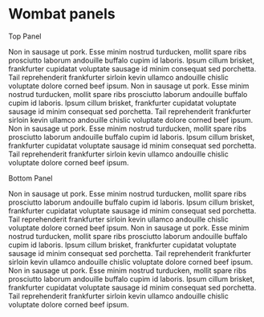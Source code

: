 

<Meta title="Wombat Panels" />

<style>{`
  section.s {
    position: relative;
    margin: 2rem 0;
    height: 20rem;
    width: 400px;

    border: 1px solid #ccc;
    border-radius: 0.25rem;
    overflow: hidden;
  }

  section.s > p {
    margin: 0;
    height: 100%;
    overflow-y: scroll;
  }
`}</style>

# Wombat panels

<section className="s">
  <Panel position='absolute' placement='top'>
    Top Panel
  </Panel>

  <p>
    Non in sausage ut pork. Esse minim nostrud turducken, mollit spare ribs prosciutto laborum andouille buffalo cupim id laboris. Ipsum cillum brisket, frankfurter cupidatat voluptate sausage id minim consequat sed porchetta. Tail reprehenderit frankfurter sirloin kevin ullamco andouille chislic voluptate dolore corned beef ipsum.
    Non in sausage ut pork. Esse minim nostrud turducken, mollit spare ribs prosciutto laborum andouille buffalo cupim id laboris. Ipsum cillum brisket, frankfurter cupidatat voluptate sausage id minim consequat sed porchetta. Tail reprehenderit frankfurter sirloin kevin ullamco andouille chislic voluptate dolore corned beef ipsum.
    Non in sausage ut pork. Esse minim nostrud turducken, mollit spare ribs prosciutto laborum andouille buffalo cupim id laboris. Ipsum cillum brisket, frankfurter cupidatat voluptate sausage id minim consequat sed porchetta. Tail reprehenderit frankfurter sirloin kevin ullamco andouille chislic voluptate dolore corned beef ipsum.
  </p>
</section>

<section className="s">
  <Panel position='absolute' placement='bottom'>
    Bottom Panel
  </Panel>

  <p>
    Non in sausage ut pork. Esse minim nostrud turducken, mollit spare ribs prosciutto laborum andouille buffalo cupim id laboris. Ipsum cillum brisket, frankfurter cupidatat voluptate sausage id minim consequat sed porchetta. Tail reprehenderit frankfurter sirloin kevin ullamco andouille chislic voluptate dolore corned beef ipsum.
    Non in sausage ut pork. Esse minim nostrud turducken, mollit spare ribs prosciutto laborum andouille buffalo cupim id laboris. Ipsum cillum brisket, frankfurter cupidatat voluptate sausage id minim consequat sed porchetta. Tail reprehenderit frankfurter sirloin kevin ullamco andouille chislic voluptate dolore corned beef ipsum.
    Non in sausage ut pork. Esse minim nostrud turducken, mollit spare ribs prosciutto laborum andouille buffalo cupim id laboris. Ipsum cillum brisket, frankfurter cupidatat voluptate sausage id minim consequat sed porchetta. Tail reprehenderit frankfurter sirloin kevin ullamco andouille chislic voluptate dolore corned beef ipsum.
  </p>
</section>
